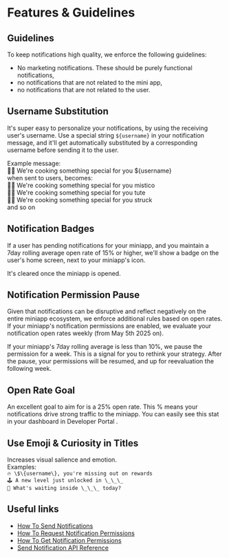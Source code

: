 # Features & Guidelines

## Guidelines

To keep notifications high quality, we enforce the following guidelines:

-   No marketing notifications. These should be purely functional notifications,
-   no notifications that are not related to the mini app,
-   no notifications that are not related to the user.

## Username Substitution

It's super easy to personalize your notifications, by using the receiving user's username.
Use a special string `${username}` in your notification message, and it'll get automatically substituted by a corresponding username
before sending it to the user.

Example message:<br/>
🧑‍🍳 We're cooking something special for you \$\{username\} <br/>
when sent to users, becomes:<br/>
🧑‍🍳 We're cooking something special for you mistico<br/>
🧑‍🍳 We're cooking something special for you tute<br/>
🧑‍🍳 We're cooking something special for you struck<br/>
and so on

## Notification Badges

If a user has pending notifications for your miniapp, and you maintain
a 7day rolling average open rate of 15% or higher, we'll show a badge on the user's home screen,
next to your miniapp's icon.

It's cleared once the miniapp is opened.

## Notification Permission Pause

Given that notifications can be disruptive and reflect negatively on the entire miniapp ecosystem,
we enforce additional rules based on open rates. If your miniapp's notification permissions are enabled,
we evaluate your notification open rates weekly (from May 5th 2025 on).

If your miniapp's 7day rolling average is less than 10%, we pause the permission for a week.
This is a signal for you to rethink your strategy. After the pause, your permissions will be resumed,
and up for reevaluation the following week.

## Open Rate Goal

An excellent goal to aim for is a 25% open rate. This % means your notifications drive strong traffic to the miniapp.
You can easily see this stat in your dashboard in Developer Portal .

## Use Emoji & Curiosity in Titles

Increases visual salience and emotion.<br/>
Examples:<br/>
`🔥 \$\{username\}, you're missing out on rewards`<br/>
`🕹️ A new level just unlocked in \_\_\_`<br/>
`🤔 What's waiting inside \_\_\_ today?`<br/>

## Useful links

-   [How To Send Notifications](/mini-apps/notifications/how-to-send-notifications)
-   [How To Request Notification Permissions](/mini-apps/commands/request-permission)
-   [How To Get Notification Permissions](/mini-apps/commands/get-permissions)
-   [Send Notification API Reference](/mini-apps/reference/api#send-notification)
